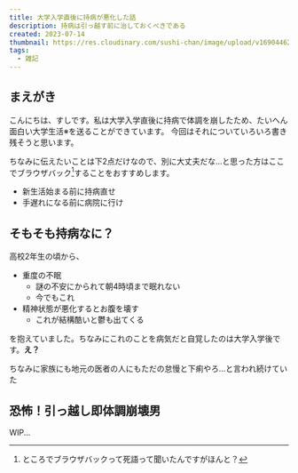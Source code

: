 ```yaml
---
title: 大学入学直後に持病が悪化した話
description: 持病は引っ越す前に治しておくべきである
created: 2023-07-14
thumbnail: https://res.cloudinary.com/sushi-chan/image/upload/v1690446243/health-is-important/school_text_tani_sma5vq.png
tags:
  - 雑記
---
```


## まえがき

こんにちは、すしです。私は大学入学直後に持病で体調を崩したため、たいへん面白い大学生活※を送ることができています。
今回はそれについていろいろ書き残そうと思います。

ちなみに伝えたいことは下2点だけなので、別に大丈夫だな...と思った方はここでブラウザバック[^1]することをおすすめします。

- 新生活始まる前に持病直せ
- 手遅れになる前に病院に行け

[^1]: ところでブラウザバックって死語って聞いたんですがほんと？

## そもそも持病なに？

高校2年生の頃から、

- 重度の不眠
  - 謎の不安にかられて朝4時頃まで眠れない
  - 今でもこれ
- 精神状態が悪化するとお腹を壊す
  - これが結構酷いと鬱も出てくる

を抱えていました。ちなみにこれのことを病気だと自覚したのは大学入学後です。**え？**

ちなみに<Spoiler>家族にも地元の医者の人にもただの怠慢と下痢やろ...と言われ続けていた</Spoiler>

## 恐怖！引っ越し即体調崩壊男

WIP...
